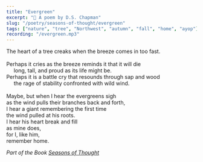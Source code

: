 ```yaml
---
title: "Evergreen"
excerpt: "🌲 A poem by D.S. Chapman"
slug: "/poetry/seasons-of-thought/evergreen"
tags: ["nature", "tree", "Northwest", "autumn", "fall", "home", "ayop"]
recording: "/evergreen.mp3"
---
```


<p class="verse">
The heart of a tree creaks when the breeze comes in too fast.<br />
<br />
Perhaps it cries as the breeze reminds it that it will die<br />
&#xa0;&#xa0;&#xa0;&#xa0;&#xa0;long, tall, and proud as its life might be.<br />
Perhaps it is a battle cry that resounds through sap and wood<br />
&#xa0;&#xa0;&#xa0;&#xa0;&#xa0;the rage of stability confronted with wild wind.<br />
<br />
Maybe, but when I hear the evergreens sigh<br />
as the wind pulls their branches back and forth,<br />
I hear a giant remembering the first time<br />
the wind pulled at his roots.<br />
I hear his heart break and fill<br />
as mine does,<br />
for I, like him,<br />
remember home.<br />
</p>

_Part of the Book [Seasons of Thought](/poetry/seasons-of-thought)_
